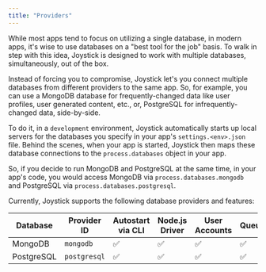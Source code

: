 ```yaml
---
title: "Providers"
---
```



While most apps tend to focus on utilizing a single database, in modern apps, it's wise to use databases on a "best tool for the job" basis. To walk in step with this idea, Joystick is designed to work with multiple databases, simultaneously, out of the box.

Instead of forcing you to compromise, Joystick let's you connect multiple databases from different providers to the same app. So, for example, you can use a MongoDB database for frequently-changed data like user profiles, user generated content, etc., or, PostgreSQL for infrequently-changed data, side-by-side.

To do it, in a `development` environment, Joystick automatically starts up local servers for the databases you specify in your app's `settings.<env>.json` file. Behind the scenes, when your app is started, Joystick then maps these database connections to the `process.databases` object in your app.

So, if you decide to run MongoDB and PostgreSQL at the same time, in your app's code, you would access MongoDB via `process.databases.mongodb` and PostgreSQL via `process.databases.postgresql`.

Currently, Joystick supports the following database providers and features:

| Database | Provider ID | Autostart via CLI | Node.js Driver | User Accounts | Queues | Sessions |
| --- | --- | --- | --- | --- | --- | --- |
| MongoDB | `mongodb` | ✅ | ✅ | ✅ | ✅ | ✅ |
| PostgreSQL | `postgresql` | ✅ | ✅ | ✅ | ✅ | ✅ |
